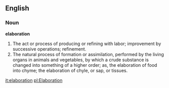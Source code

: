 ==English==

===Noun===

'''elaboration'''

#The act or process of producing or refining with labor; improvement by successive operations; refinement.
#The natural process of formation or assimilation, performed by the living organs in animals and vegetables, by which a crude substance is changed into something of a higher order; as, the elaboration of food into chyme; the elaboration of chyle, or sap, or tissues.

[[it:elaboration]]
[[pl:Elaboration]]